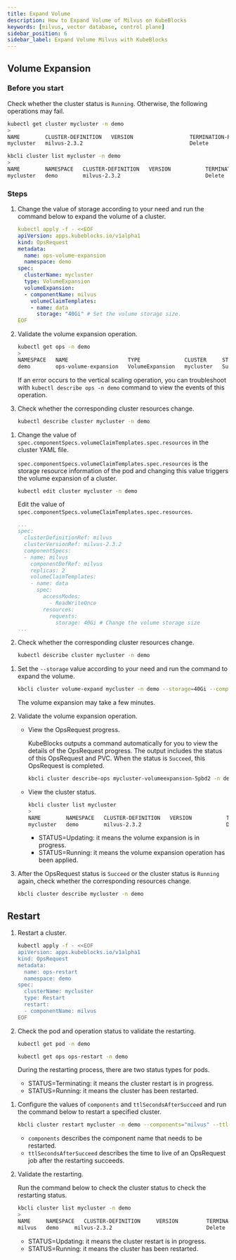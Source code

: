 ```yaml
---
title: Expand Volume
description: How to Expand Volume of Milvus on KubeBlocks
keywords: [milvus, vector database, control plane]
sidebar_position: 6
sidebar_label: Expand Volume Milvus with KubeBlocks
---
```



## Volume Expansion

### Before you start

Check whether the cluster status is `Running`. Otherwise, the following operations may fail.

<Tabs>

<TabItem value="kubectl" label="kubectl" default>

```bash
kubectl get cluster mycluster -n demo
>
NAME        CLUSTER-DEFINITION   VERSION                  TERMINATION-POLICY   STATUS    AGE
mycluster   milvus-2.3.2                                  Delete               Running   4m29s
```

</TabItem>

<TabItem value="kbcli" label="kbcli">

```bash
kbcli cluster list mycluster -n demo
>
NAME        NAMESPACE   CLUSTER-DEFINITION   VERSION           TERMINATION-POLICY   STATUS    CREATED-TIME
mycluster   demo        milvus-2.3.2                           Delete               Running   Jul 05,2024 17:35 UTC+0800
```

</TabItem>

</Tabs>

### Steps

<Tabs>

<TabItem value="OpsRequest" label="OpsRequest" default>

1. Change the value of storage according to your need and run the command below to expand the volume of a cluster.

    ```yaml
    kubectl apply -f - <<EOF
    apiVersion: apps.kubeblocks.io/v1alpha1
    kind: OpsRequest
    metadata:
      name: ops-volume-expansion
      namespace: demo
    spec:
      clusterName: mycluster
      type: VolumeExpansion
      volumeExpansion:
      - componentName: milvus
        volumeClaimTemplates:
        - name: data
          storage: "40Gi" # Set the volume storage size.
    EOF
    ```

2. Validate the volume expansion operation.

    ```bash
    kubectl get ops -n demo
    >
    NAMESPACE   NAME                   TYPE              CLUSTER     STATUS    PROGRESS   AGE
    demo        ops-volume-expansion   VolumeExpansion   mycluster   Succeed   3/3        6m
    ```

    If an error occurs to the vertical scaling operation, you can troubleshoot with `kubectl describe ops -n demo` command to view the events of this operation.

3. Check whether the corresponding cluster resources change.

    ```bash
    kubectl describe cluster mycluster -n demo
    ```

</TabItem>

<TabItem value="Edit cluster YAML file" label="Edit cluster YAML file">

1. Change the value of `spec.componentSpecs.volumeClaimTemplates.spec.resources` in the cluster YAML file.

   `spec.componentSpecs.volumeClaimTemplates.spec.resources` is the storage resource information of the pod and changing this value triggers the volume expansion of a cluster.

   ```bash
   kubectl edit cluster mycluster -n demo
   ```

   Edit the value of `spec.componentSpecs.volumeClaimTemplates.spec.resources`.

   ```yaml
   ...
   spec:
     clusterDefinitionRef: milvus
     clusterVersionRef: milvus-2.3.2
     componentSpecs:
     - name: milvus
       componentDefRef: milvus
       replicas: 2
       volumeClaimTemplates:
       - name: data
         spec:
           accessModes:
             - ReadWriteOnce
           resources:
             requests:
               storage: 40Gi # Change the volume storage size
   ...
   ```

2. Check whether the corresponding cluster resources change.

    ```bash
    kubectl describe cluster mycluster -n demo
    ```

</TabItem>

<TabItem value="kbcli" label="kbcli">

1. Set the `--storage` value according to your need and run the command to expand the volume.

    ```bash
    kbcli cluster volume-expand mycluster -n demo --storage=40Gi --components=milvus -t data
    ```

    The volume expansion may take a few minutes.

2. Validate the volume expansion operation.

    - View the OpsRequest progress.

      KubeBlocks outputs a command automatically for you to view the details of the OpsRequest progress. The output includes the status of this OpsRequest and PVC. When the status is `Succeed`, this OpsRequest is completed.

      ```bash
      kbcli cluster describe-ops mycluster-volumeexpansion-5pbd2 -n demo
      ```

    - View the cluster status.

      ```bash
      kbcli cluster list mycluster
      >
      NAME        NAMESPACE   CLUSTER-DEFINITION   VERSION           TERMINATION-POLICY   STATUS     CREATED-TIME
      mycluster   demo        milvus-2.3.2                           Delete               Running    Jul 05,2024 17:35 UTC+0800
      ```

      * STATUS=Updating: it means the volume expansion is in progress.
      * STATUS=Running: it means the volume expansion operation has been applied.

3. After the OpsRequest status is `Succeed` or the cluster status is `Running` again, check whether the corresponding resources change.

    ```bash
    kbcli cluster describe mycluster -n demo
    ```

</TabItem>

</Tabs>

## Restart

<Tabs>

<TabItem value="OpsRequest" label="OpsRequest" default>

1. Restart a cluster.

   ```bash
   kubectl apply -f - <<EOF
   apiVersion: apps.kubeblocks.io/v1alpha1
   kind: OpsRequest
   metadata:
     name: ops-restart
     namespace: demo
   spec:
     clusterName: mycluster
     type: Restart
     restart:
     - componentName: milvus
   EOF
   ```

2. Check the pod and operation status to validate the restarting.

   ```bash
   kubectl get pod -n demo

   kubectl get ops ops-restart -n demo
   ```

   During the restarting process, there are two status types for pods.

   - STATUS=Terminating: it means the cluster restart is in progress.
   - STATUS=Running: it means the cluster has been restarted.

</TabItem>

<TabItem value="kbcli" label="kbcli">

1. Configure the values of `components` and `ttlSecondsAfterSucceed` and run the command below to restart a specified cluster.

   ```bash
   kbcli cluster restart mycluster -n demo --components="milvus" --ttlSecondsAfterSucceed=30
   ```

   - `components` describes the component name that needs to be restarted.
   - `ttlSecondsAfterSucceed` describes the time to live of an OpsRequest job after the restarting succeeds.

2. Validate the restarting.

   Run the command below to check the cluster status to check the restarting status.

   ```bash
   kbcli cluster list mycluster -n demo
   >
   NAME     NAMESPACE   CLUSTER-DEFINITION     VERSION         TERMINATION-POLICY   STATUS    CREATED-TIME
   milvus   demo     milvus-2.3.2                              Delete               Running   Jul 05,2024 18:35 UTC+0800
   ```

   * STATUS=Updating: it means the cluster restart is in progress.
   * STATUS=Running: it means the cluster has been restarted.

</TabItem>

</Tabs>
